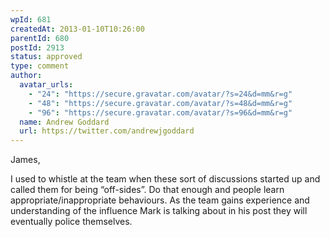 ```yaml
---
wpId: 681
createdAt: 2013-01-10T10:26:00
parentId: 680
postId: 2913
status: approved
type: comment
author:
  avatar_urls:
    - "24": "https://secure.gravatar.com/avatar/?s=24&d=mm&r=g"
    - "48": "https://secure.gravatar.com/avatar/?s=48&d=mm&r=g"
    - "96": "https://secure.gravatar.com/avatar/?s=96&d=mm&r=g"
  name: Andrew Goddard
  url: https://twitter.com/andrewjgoddard
---
```


James,

I used to whistle at the team when these sort of discussions started up and called them for being “off-sides”. Do that enough and people learn appropriate/inappropriate behaviours. As the team gains experience and understanding of the influence Mark is talking about in his post they will eventually police themselves.